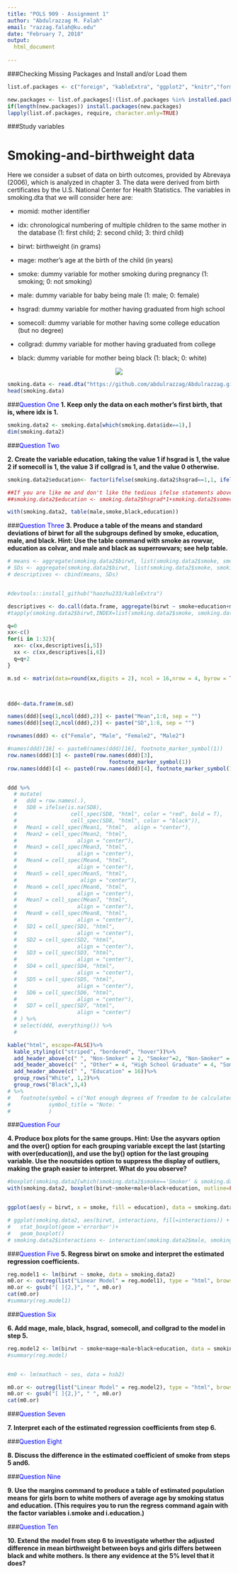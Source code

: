 ---
title: "POLS 909 - Assignment 1"
author: "Abdulrazzag M. Falah"
email: "razzag.falah@ku.edu"
date: "February 7, 2018"
output:
  html_document 
    
---
###Checking Missing Packages and Install and/or Load them
```{r setup, include=FALSE, warning=FALSE, message=FALSE}
list.of.packages <- c("foreign", "kableExtra", "ggplot2", "knitr","formattable","dplyr", "rockchalk", "margins")

new.packages <- list.of.packages[!(list.of.packages %in% installed.packages()[,"Package"])]
if(length(new.packages)) install.packages(new.packages)
lapply(list.of.packages, require, character.only=TRUE)

```
###Study variables

# Smoking-and-birthweight data

Here we consider a subset of data on birth outcomes, provided by Abrevaya (2006), which is analyzed in chapter 3. The data were derived from birth certificates by the U.S. National Center for Health Statistics. The variables in smoking.dta that we will consider here are:

* momid: mother identifier

* idx: chronological numbering of multiple children to the same mother in the database (1: first child; 2: second child; 3: third child)

* birwt: birthweight (in grams)

* mage: mother's age at the birth of the child (in years)
* smoke: dummy variable for mother smoking during pregnancy (1: smoking; 0: not smoking)
* male: dummy variable for baby being male (1: male; 0: female)

* hsgrad: dummy variable for mother having graduated from high school

* somecoll: dummy variable for mother having some college education (but no degree)

* collgrad: dummy variable for mother having graduated from college

* black: dummy variable for mother being black (1: black; 0: white)

<center>
![](https://github.com/abdulrazzag/Abdulrazzag.github.io/raw/master/pic.png)
</center>





```{r ReadingData}

smoking.data <- read.dta("https://github.com/abdulrazzag/Abdulrazzag.github.io/raw/master/smoking.dta")
head(smoking.data)

```
###<span style="color:blue">Question One</span>
**1. Keep only the data on each mother's first birth, that is, where idx is 1.**

```{r}
smoking.data2 <- smoking.data[which(smoking.data$idx==1),]
dim(smoking.data2)
```
###<span style="color:blue">Question Two</span>

**2. Create the variable education, taking the value 1 if hsgrad is 1, the value 2 if somecoll is 1, the value 3 if collgrad is 1, and the value 0 otherwise.**

```{r}
smoking.data2$education<- factor(ifelse(smoking.data2$hsgrad==1,1, ifelse(smoking.data2$somecoll==1, 2, ifelse(smoking.data2$collgrad==1,3,0))), labels=c("Other","HSGrad","SomeColl","ColGrad")) 

##If you are like me and don't like the tedious ifelse statements above, use this code instead:
##smoking.data2$education <- smoking.data2$hsgrad*1+smoking.data2$somecoll*2+smoking.data2$collgrad*3

with(smoking.data2, table(male,smoke,black,education))

```
###<span style="color:blue">Question Three</span>
**3. Produce a table of the means and standard deviations of birwt for all the subgroups defined by smoke, education, male, and black. Hint: Use the table command with smoke as rowvar, education as colvar, and male and black as superrowvars; see help table.**

```{r tabularmeansSD}
# means <- aggregate(smoking.data2$birwt, list(smoking.data2$smoke, smoking.data2$education, smoking.data2$male, smoking.data2$black),mean)
# SDs <- aggregate(smoking.data2$birwt, list(smoking.data2$smoke, smoking.data2$education, smoking.data2$male, smoking.data2$black),sd)
# descriptives <- cbind(means, SDs)


#devtools::install_github("haozhu233/kableExtra")

descriptives <- do.call(data.frame, aggregate(birwt ~ smoke+education+male+black, data = smoking.data2, FUN = function(x) c(mn = mean(x), sd = sd(x))))
#tapply(smoking.data2$birwt,INDEX=list(smoking.data2$smoke, smoking.data2$education, smoking.data2$male, smoking.data2$black), FUN=mean)

q=0
xx<-c()
for(i in 1:32){
  xx<- c(xx,descriptives[i,5])
  xx <- c(xx,descriptives[i,6])
  q=q+2
}

m.sd <- matrix(data=round(xx,digits = 2), ncol = 16,nrow = 4, byrow = TRUE)



ddd<-data.frame(m.sd)

names(ddd)[seq(1,ncol(ddd),2)] <- paste("Mean",1:8, sep = "")
names(ddd)[seq(2,ncol(ddd),2)] <- paste("SD",1:8, sep = "")

rownames(ddd) <- c("Female", "Male", "Female2", "Male2")

#names(ddd)[16] <- paste0(names(ddd)[16], footnote_marker_symbol(1))
row.names(ddd)[3] <- paste0(row.names(ddd)[3],
                                footnote_marker_symbol(1))
row.names(ddd)[4] <- paste0(row.names(ddd)[4], footnote_marker_symbol(1))


ddd %>%
  # mutate(
  #   ddd = row.names(.),
  #   SD8 = ifelse(is.na(SD8),
  #                 cell_spec(SD8, "html", color = "red", bold = T),
  #                 cell_spec(SD8, "html", color = "black")),
  #   Mean1 = cell_spec(Mean1, "html",  align = "center"),
  #   Mean2 = cell_spec(Mean2, "html",  
  #                   align = "center"),
  #   Mean3 = cell_spec(Mean3, "html", 
  #                   align = "center"),
  #   Mean4 = cell_spec(Mean4, "html", 
  #                   align = "center"),
  #   Mean5 = cell_spec(Mean5, "html", 
  #                    align = "center"),
  #   Mean6 = cell_spec(Mean6, "html", 
  #                   align = "center"),
  #   Mean7 = cell_spec(Mean7, "html", 
  #                   align = "center"),
  #   Mean8 = cell_spec(Mean8, "html", 
  #                   align = "center"),
  #   SD1 = cell_spec(SD1, "html", 
  #                   align = "center"),
  #   SD2 = cell_spec(SD2, "html", 
  #                   align = "center"),
  #   SD3 = cell_spec(SD3, "html", 
  #                   align = "center"),
  #   SD4 = cell_spec(SD4, "html", 
  #                   align = "center"),
  #   SD5 = cell_spec(SD5, "html", 
  #                   align = "center"),
  #   SD6 = cell_spec(SD6, "html", 
  #                   align = "center"),
  #   SD7 = cell_spec(SD7, "html", 
  #                   align = "center")
  # ) %>%
  # select(ddd, everything()) %>%
  # 

kable("html", escape=FALSE)%>%
  kable_styling(c("striped", "bordered", "hover"))%>%
  add_header_above(c(" ", "Non-Smoker" = 2, "Smoker"=2, "Non-Smoker" = 2, "Smoker"=2,"Non-Smoker" = 2, "Smoker"=2,"Non-Smoker" = 2, "Smoker"=2))%>%
  add_header_above(c(" ", "Other" = 4, "High School Graduate" = 4, "Some Collge" = 4, "College Graduate"=4)) %>%
  add_header_above(c(" ", "Education" = 16))%>%
  group_rows("White", 1,2)%>%
  group_rows("Black",3,4) 
# %>%
#   footnote(symbol = c("Not enough degrees of freedom to be calculated."),
#            symbol_title = "Note: "
#            )

```


###<span style="color:blue">Question Four</span>

**4. Produce box plots for the same groups. Hint: Use the asyvars option and the over() option for each grouping variable except the last (starting with over(education)), and use the by() option for the last grouping variable. Use the nooutsides option to suppress the display of outliers, making the graph easier to interpret. What do you observe?**

```{r}
#boxplot(smoking.data2[which(smoking.data2$smoke=='Smoker' & smoking.data2$male=='Female' & smoking.data2$black=='White'),9])
with(smoking.data2, boxplot(birwt~smoke+male+black+education, outline=FALSE, col = ifelse(smoking.data2$education == 0, "violet", ifelse(smoking.data2$education == 1, "yellow1", ifelse(smoking.data2$education == 2,"skyblue","orange1")))))


ggplot(aes(y = birwt, x = smoke, fill = education), data = smoking.data2) + geom_boxplot(outlier.color = NA)+ facet_wrap(~black+male)

# ggplot(smoking.data2, aes(birwt, interactions, fill=interactions)) +
#   stat_boxplot(geom ='errorbar')+
#   geom_boxplot()
# smoking.data2$interactions <- interaction(smoking.data2$male, smoking.data2$black, smoking.data2$smoke, smoking.data2$education)

```

###<span style="color:blue">Question Five</span>
**5. Regress birwt on smoke and interpret the estimated regression coefficients.**

```{r results='asis'}
reg.model1 <- lm(birwt ~ smoke, data = smoking.data2)
m0.or <- outreg(list("Linear Model" = reg.model1), type = "html", browse  = FALSE)
m0.or <- gsub("[ ]{2,}", " ", m0.or)
cat(m0.or)
#summary(reg.model1)

```

###<span style="color:blue">Question Six</span>

**6. Add mage, male, black, hsgrad, somecoll, and collgrad to the model in step 5.**

```{r results='asis', warning=FALSE}

reg.model2 <- lm(birwt ~ smoke+mage+male+black+education, data = smoking.data2)
#summary(reg.model)


#m0 <- lm(mathach ~ ses, data = hsb2)

m0.or <- outreg(list("Linear Model" = reg.model2), type = "html", browse  = FALSE)
m0.or <- gsub("[ ]{2,}", " ", m0.or)
cat(m0.or)
```

###<span style="color:blue">Question Seven</span>

**7. Interpret each of the estimated regression coefficients from step 6.**



###<span style="color:blue">Question Eight</span>

**8. Discuss the difference in the estimated coefficient of smoke from steps 5 and6.**

###<span style="color:blue">Question Nine</span>

**9. Use the margins command to produce a table of estimated population means for girls born to white mothers of average age by smoking status and education. (This requires you to run the regress command again with the factor variables i.smoke and i.education.)**



###<span style="color:blue">Question Ten</span>

**10. Extend the model from step 6 to investigate whether the adjusted difference in mean birthweight between boys and girls differs between black and white mothers. Is there any evidence at the 5% level that it does?**




